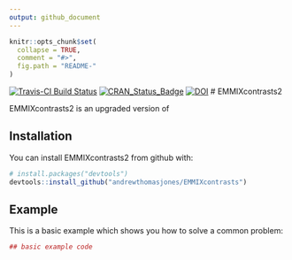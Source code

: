 ```yaml
---
output: github_document
---
```


<!-- README.md is generated from README.Rmd. Please edit that file -->

```r
knitr::opts_chunk$set(
  collapse = TRUE,
  comment = "#>",
  fig.path = "README-"
)
```

[![Travis-CI Build Status](https://travis-ci.org/andrewthomasjones/EMMIXcontrasts.svg?branch=master)](https://travis-ci.org/andrewthomasjones/EMMIXcontrasts)
[![CRAN_Status_Badge](http://www.r-pkg.org/badges/version/EMMIXcontrasts2)](https://cran.r-project.org/package=EMMIXcontrasts2)
[![DOI](https://zenodo.org/badge/xxxxx.svg)](https://zenodo.org/badge/latestdoi/xxxxx)
# EMMIXcontrasts2

EMMIXcontrasts2 is an upgraded version of 

## Installation

You can install EMMIXcontrasts2 from github with:

```r
# install.packages("devtools")
devtools::install_github("andrewthomasjones/EMMIXcontrasts")
```

## Example

This is a basic example which shows you how to solve a common problem:

```r
## basic example code
```
